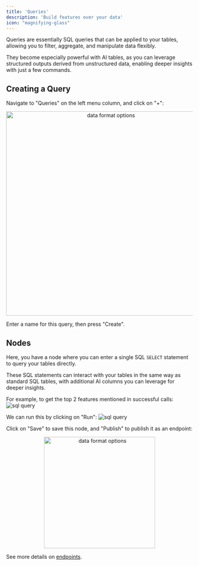 ```yaml
---
title: 'Queries'
description: 'Build features over your data'
icon: "magnifying-glass"
---
```


Queries are essentially SQL queries that can be applied to your tables, allowing you to filter, aggregate, and manipulate data flexibly. 

They become especially powerful with AI tables, as you can leverage structured outputs derived from unstructured data, enabling deeper insights with just a few commands.

## Creating a Query
Navigate to "Queries" on the left menu column, and click on "+":
<p align="center">
  <img src="/images/ui_query1.png" alt="data format options" width="550"/>
</p>
Enter a name for this query, then press "Create".

## Nodes
Here, you have a node where you can enter a single SQL `SELECT` statement to query your tables directly. 

These SQL statements can interact with your tables in the same way as standard SQL tables, with additional AI columns you can leverage for deeper insights.

For example, to get the top 2 features mentioned in successful calls:
![sql query](/images/ui_query2.png)

We can run this by clicking on "Run":
![sql query](/images/ui_query3.png)

Click on "Save" to save this node, and "Publish" to publish it as an endpoint:
<p align="center">
  <img src="/images/ui_query4.png" alt="data format options" width="300"/>
</p>

See more details on [endpoints](/ui/endpoints).